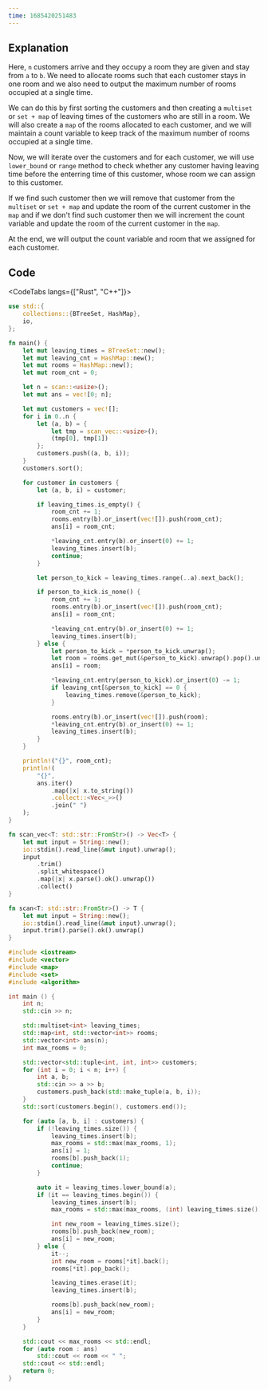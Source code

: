 ```yaml
---
time: 1685420251483
---
```


## Explanation

Here, `n` customers arrive and they occupy a room they are given and stay from `a` to `b`. We need to allocate rooms such that each customer stays in one room and we also need to output the maximum number of rooms occupied at a single time.

We can do this by first sorting the customers and then creating a `multiset` or `set + map` of leaving times of the customers who are still in a room. We will also create a `map` of the rooms allocated to each customer, and we will maintain a count variable to keep track of the maximum number of rooms occupied at a single time.

Now, we will iterate over the customers and for each customer, we will use `lower_bound` or `range` method to check whether any customer having leaving time before the enterring time of this customer, whose room we can assign to this customer.

If we find such customer then we will remove that customer from the `multiset` or `set + map` and update the room of the current customer in the `map` and if we don't find such customer then we will increment the count variable and update the room of the current customer in the `map`.

At the end, we will output the count variable and room that we assigned for each customer.

## Code

<CodeTabs langs={["Rust", "C++"]}>

```rust
use std::{
    collections::{BTreeSet, HashMap},
    io,
};

fn main() {
    let mut leaving_times = BTreeSet::new();
    let mut leaving_cnt = HashMap::new();
    let mut rooms = HashMap::new();
    let mut room_cnt = 0;

    let n = scan::<usize>();
    let mut ans = vec![0; n];

    let mut customers = vec![];
    for i in 0..n {
        let (a, b) = {
            let tmp = scan_vec::<usize>();
            (tmp[0], tmp[1])
        };
        customers.push((a, b, i));
    }
    customers.sort();

    for customer in customers {
        let (a, b, i) = customer;

        if leaving_times.is_empty() {
            room_cnt += 1;
            rooms.entry(b).or_insert(vec![]).push(room_cnt);
            ans[i] = room_cnt;

            *leaving_cnt.entry(b).or_insert(0) += 1;
            leaving_times.insert(b);
            continue;
        }

        let person_to_kick = leaving_times.range(..a).next_back();

        if person_to_kick.is_none() {
            room_cnt += 1;
            rooms.entry(b).or_insert(vec![]).push(room_cnt);
            ans[i] = room_cnt;

            *leaving_cnt.entry(b).or_insert(0) += 1;
            leaving_times.insert(b);
        } else {
            let person_to_kick = *person_to_kick.unwrap();
            let room = rooms.get_mut(&person_to_kick).unwrap().pop().unwrap();
            ans[i] = room;

            *leaving_cnt.entry(person_to_kick).or_insert(0) -= 1;
            if leaving_cnt[&person_to_kick] == 0 {
                leaving_times.remove(&person_to_kick);
            }

            rooms.entry(b).or_insert(vec![]).push(room);
            *leaving_cnt.entry(b).or_insert(0) += 1;
            leaving_times.insert(b);
        }
    }

    println!("{}", room_cnt);
    println!(
        "{}",
        ans.iter()
            .map(|x| x.to_string())
            .collect::<Vec<_>>()
            .join(" ")
    );
}

fn scan_vec<T: std::str::FromStr>() -> Vec<T> {
    let mut input = String::new();
    io::stdin().read_line(&mut input).unwrap();
    input
        .trim()
        .split_whitespace()
        .map(|x| x.parse().ok().unwrap())
        .collect()
}

fn scan<T: std::str::FromStr>() -> T {
    let mut input = String::new();
    io::stdin().read_line(&mut input).unwrap();
    input.trim().parse().ok().unwrap()
}
```

```cpp
#include <iostream>
#include <vector>
#include <map>
#include <set>
#include <algorithm>

int main () {
    int n;
    std::cin >> n;

    std::multiset<int> leaving_times;
    std::map<int, std::vector<int>> rooms;
    std::vector<int> ans(n);
    int max_rooms = 0;

    std::vector<std::tuple<int, int, int>> customers;
    for (int i = 0; i < n; i++) {
        int a, b;
        std::cin >> a >> b;
        customers.push_back(std::make_tuple(a, b, i));
    }
    std::sort(customers.begin(), customers.end());

    for (auto [a, b, i] : customers) {
        if (!leaving_times.size()) {
            leaving_times.insert(b);
            max_rooms = std::max(max_rooms, 1);
            ans[i] = 1;
            rooms[b].push_back(1);
            continue;
        }

        auto it = leaving_times.lower_bound(a);
        if (it == leaving_times.begin()) {
            leaving_times.insert(b);
            max_rooms = std::max(max_rooms, (int) leaving_times.size());

            int new_room = leaving_times.size();
            rooms[b].push_back(new_room);
            ans[i] = new_room;
        } else {
            it--;
            int new_room = rooms[*it].back();
            rooms[*it].pop_back();

            leaving_times.erase(it);
            leaving_times.insert(b);

            rooms[b].push_back(new_room);
            ans[i] = new_room;
        }
    }

    std::cout << max_rooms << std::endl;
    for (auto room : ans)
        std::cout << room << " ";
    std::cout << std::endl;
    return 0;
}
```

</CodeTabs>

